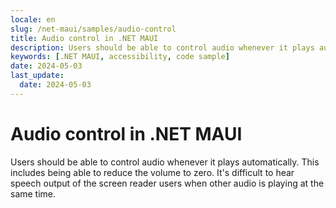 ```yaml
---
locale: en
slug: /net-maui/samples/audio-control
title: Audio control in .NET MAUI
description: Users should be able to control audio whenever it plays automatically.
keywords: [.NET MAUI, accessibility, code sample]
date: 2024-05-03
last_update:
  date: 2024-05-03
---
```


# Audio control in .NET MAUI

Users should be able to control audio whenever it plays automatically. This includes being able to reduce the volume to zero. It's difficult to hear speech output of the screen reader users when other audio is playing at the same time.

<CodeSample id="media-audio-control" locale="en" platform="net-maui"/>
